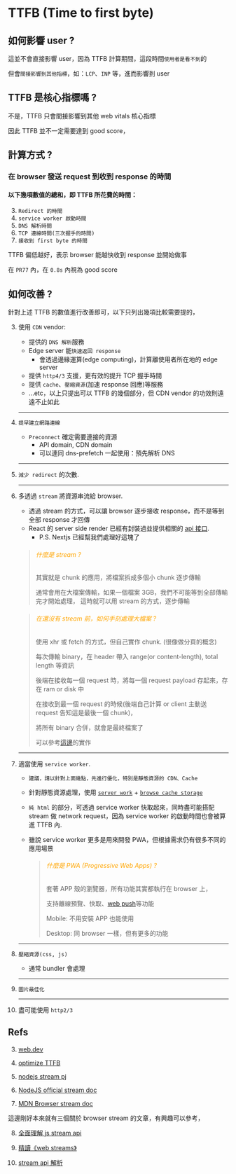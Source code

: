 # TTFB (Time to first byte)

## 如何影響 user ?

  這並不會直接影響 user，因為 TTFB 計算期間，這段時間`使用者是看不到`的

  但會`間接影響到其他指標`，如：`LCP`、`INP` 等，進而影響到 user

## TTFB 是核心指標嗎 ?

  不是，TTFB 只會間接影響到其他 web vitals 核心指標

  因此 TTFB 並不一定需要達到 good score，

## 計算方式 ?

### 在 browser 發送 request 到收到 response 的時間

#### 以下幾項數值的總和，即 TTFB 所花費的時間：
  3. `Redirect 的時間`
  4. `service worker 啟動時間`
  5. `DNS 解析時間`
  6. `TCP 連線時間(三次握手的時間)`
  7. `接收到 first byte 的時間`

  TTFB 偏低越好，表示 browser 能越快收到 response 並開始做事

  在 `PR77` 內，在 `0.8s` 內視為 good score

## 如何改善 ?

針對上述 TTFB 的數值進行改善即可，以下只列出幾項比較需要提的，


3. 使用 `CDN` vendor:
    * 提供的 `DNS 解析`服務
    * Edge server 能`快速返回 response`
      * 會透過邊緣運算(edge computing)，計算離使用者所在地的 edge server
    * 提供 `http4/3` 支援，更有效的提升 TCP 握手時間
    * 提供 `cache`、`壓縮資源`(加速 response 回應)等服務
    * ...etc，以上只提出可以 TTFB 的幾個部分，但 CDN vendor 的功效則遠遠不止如此

    ---

4. `提早建立網路連線`
    * `Preconnect` 確定需要連接的資源
      * API domain, CDN domain 
      * 可以連同 dns-prefetch 一起使用：預先解析 DNS

    ---

4. `減少 redirect` 的次數.

    ---

5. 多透過 `stream` 將資源串流給 browser.
    * 透過 stream 的方式，可以讓 browser 逐步接收 response，而不是等到全部 response 才回傳
    * React 的 server side render 已經有封裝過並提供相關的 [api 接口](https://react.dev/reference/react-dom/server/renderToPipeableStream).
      * P.S. Nextjs 已經幫我們處理好這塊了

    > ###### <font color='orange'>什麼是 stream ?</font>
    > 其實就是 chunk 的應用，將檔案拆成多個小 chunk 逐步傳輸
    >
    > 通常會用在大檔案傳輸，如果一個檔案 3GB，我們不可能等到全部傳輸完才開始處理，
    > 這時就可以用 stream 的方式，逐步傳輸

    > ###### <font color='orange'>在還沒有 stream 前，如何手刻處理大檔案 ?</font>
    > 使用 xhr 或 fetch 的方式，但自己實作 chunk. (很像做分頁的概念)
    >
    > 每次傳輸 binary，在 header 帶入 range(or content-length), total length 等資訊
    > 
    > 後端在接收每一個 request 時，將每一個 request payload 存起來，存在 ram or disk 中
    >
    > 在接收到最一個 request 的時候(後端自己計算 or client 主動送 request 告知這是最後一個 chunk)，
    >
    > 將所有 binary 合併，就會是最終檔案了
    >
    > 可以參考[這邊](https://juejin.cn/post/6844904046436843529)的實作

    ---

6. 適當使用 `service worker`.
    * `建議，請以針對上面幾點，先進行優化，特別是靜態資源的 CDN、Cache`
    * 針對靜態資源處理，使用 [`server work`](https://developer.mozilla.org/en-US/docs/Web/API/Service_Worker_API) + [`browse cache storage`](https://developer.mozilla.org/en-US/docs/Web/API/Cache) 
    * `純 html` 的部分，可透過 service worker 快取起來，同時盡可能搭配 stream 做 network request，因為 service worker 的啟動時間也會被算進 TTFB 內.
    * 雖說 service worker 更多是用來開發 PWA，但根據需求仍有很多不同的應用場景

      > ###### <font color='orange'>什麼是 PWA (Progressive Web Apps) ?</font>
      > 套著 APP 殼的瀏覽器，所有功能其實都執行在 browser 上，
      >
      > 支持離線預覽、快取、[web push](https://developer.mozilla.org/zh-CN/docs/Web/API/Push_API)等功能
      > 
      > Mobile: 不用安裝 APP 也能使用
      >
      > Desktop: 同 browser 一樣，但有更多的功能

    ---

7. `壓縮資源(css, js)`
    * 通常 bundler 會處理

    ---

8. `圖片最佳化`

    ---

9. 盡可能使用 `http2/3`

## Refs

  3. [web.dev](https://web.dev/articles/ttfb)

  4. [optimize TTFB](https://web.dev/articles/optimize-ttfb)

  5. [nodejs stream pj](https://pjchender.dev/nodejs/node-streams-and-pipes)

  6. [NodeJS official stream doc](https://nodejs.org/api/stream.html)

  7. [MDN Browser stream doc](https://developer.mozilla.org/en-US/docs/Web/API/Streams_API)

  這邊剛好本來就有三個關於 browser stream 的文章，有興趣可以參考，

  8. [全面理解 js stream api](https://juejin.cn/post/6992007156320960542)

  9. [精讀《web streams》](https://zhuanlan.zhihu.com/p/425322116)

  10. [stream api 解析](https://blog.csdn.net/weixin_44691608/article/details/121557249)
